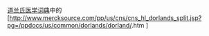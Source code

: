 [[多蘭醫學參考工具書|道兰氏医学词典]]中的[http://www.mercksource.com/pp/us/cns/cns_hl_dorlands_split.jsp?pg=/ppdocs/us/common/dorlands/dorland/{{{1}}}.htm {{{2}}}]<noinclude>
{{Documentation}}
</noinclude>